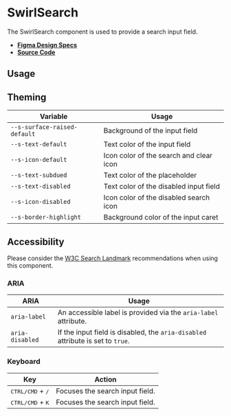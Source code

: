 
<Meta title="Components/SwirlSearch" />

# SwirlSearch

The SwirlSearch component is used to provide a search input field.

- **[Figma Design Specs](https://www.figma.com/file/iRHiAFsHxnzux8gQ9EjlZe/Flip-Components?node-id=2%3A42)**
- **[Source Code](https://github.com/flip-corp/swirl/tree/main/packages/swirl-components/src/components/swirl-search)**

## Usage

<Canvas withSource="open">
  <Story id="components-swirlsearch--swirl-search" />
</Canvas>

<ArgsTable story="." />

## Theming

| Variable                     | Usage                                   |
| ---------------------------- | --------------------------------------- |
| `--s-surface-raised-default` | Background of the input field           |
| `--s-text-default`           | Text color of the input field           |
| `--s-icon-default`           | Icon color of the search and clear icon |
| `--s-text-subdued`           | Text color of the placeholder           |
| `--s-text-disabled`          | Text color of the disabled input field  |
| `--s-icon-disabled`          | Icon color of the disabled search icon  |
| `--s-border-highlight`       | Background color of the input caret     |

## Accessibility

Please consider the
[W3C Search Landmark](https://www.w3.org/WAI/ARIA/apg/example-index/landmarks/search.html)
recommendations when using this component.

### ARIA

| ARIA            | Usage                                                                           |
| --------------- | ------------------------------------------------------------------------------- |
| `aria-label`    | An accessible label is provided via the `aria-label` attribute.                 |
| `aria-disabled` | If the input field is disabled, the `aria-disabled` attribute is set to `true`. |

### Keyboard

| Key                                | Action                          |
| ---------------------------------- | ------------------------------- |
| <kbd>CTRL/CMD</kbd> + <kbd>/</kbd> | Focuses the search input field. |
| <kbd>CTRL/CMD</kbd> + <kbd>K</kbd> | Focuses the search input field. |
